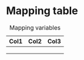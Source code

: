 # Mapping table

| Col1 | Col2 | Col3 |
|------|------|------|
|      |      |      |
|      |      |      |
|      |      |      |

: Mapping variables